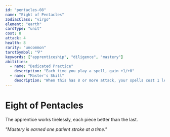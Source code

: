 ```yaml
---
id: "pentacles-08"
name: "Eight of Pentacles"
zodiacClass: "virgo"
element: "earth"
cardType: "unit"
cost: 8
attack: 4
health: 8
rarity: "uncommon"
tarotSymbol: "🜃"
keywords: ["apprenticeship", "diligence", "mastery"]
abilities:
  - name: "Dedicated Practice"
    description: "Each time you play a spell, gain +1/+0"
  - name: "Master's Skill"
    description: "When this has 8 or more attack, your spells cost 1 less"
---
```


# Eight of Pentacles

The apprentice works tirelessly, each piece better than the last.

*"Mastery is earned one patient stroke at a time."*